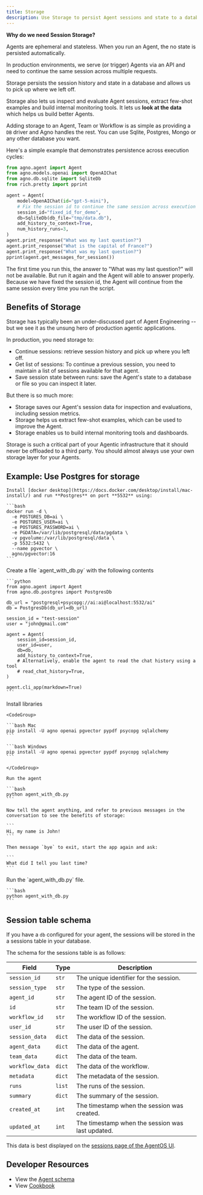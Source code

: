 ```yaml
---
title: Storage
description: Use Storage to persist Agent sessions and state to a database or file.
---
```


**Why do we need Session Storage?**

Agents are ephemeral and stateless. When you run an Agent, the no state is persisted automatically.

In production environments, we serve (or trigger) Agents via an API and need to continue the same session across multiple requests.

Storage persists the session history and state in a database and allows us to pick up where we left off.

Storage also lets us inspect and evaluate Agent sessions, extract few-shot examples and build internal monitoring tools. It lets us **look at the data** which helps us build better Agents.

Adding storage to an Agent, Team or Workflow is as simple as providing a `DB` driver and Agno handles the rest. You can use Sqlite, Postgres, Mongo or any other database you want.

Here's a simple example that demonstrates persistence across execution cycles:

```python storage.py
from agno.agent import Agent
from agno.models.openai import OpenAIChat
from agno.db.sqlite import SqliteDb
from rich.pretty import pprint

agent = Agent(
    model=OpenAIChat(id="gpt-5-mini"),
    # Fix the session id to continue the same session across execution cycles
    session_id="fixed_id_for_demo",
    db=SqliteDb(db_file="tmp/data.db"),
    add_history_to_context=True,
    num_history_runs=3,
)
agent.print_response("What was my last question?")
agent.print_response("What is the capital of France?")
agent.print_response("What was my last question?")
pprint(agent.get_messages_for_session())
```

The first time you run this, the answer to "What was my last question?" will not be available. But run it again and the Agent will able to answer properly. Because we have fixed the session id, the Agent will continue from the same session every time you run the script.

## Benefits of Storage

Storage has typically been an under-discussed part of Agent Engineering -- but we see it as the unsung hero of production agentic applications.

In production, you need storage to:

- Continue sessions: retrieve session history and pick up where you left off.
- Get list of sessions: To continue a previous session, you need to maintain a list of sessions available for that agent.
- Save session state between runs: save the Agent's state to a database or file so you can inspect it later.

But there is so much more:

- Storage saves our Agent's session data for inspection and evaluations, including session metrics.
- Storage helps us extract few-shot examples, which can be used to improve the Agent.
- Storage enables us to build internal monitoring tools and dashboards.

<Warning>
Storage is such a critical part of your Agentic infrastructure that it should never be offloaded to a third party. You should almost always use your own storage layer for your Agents.
</Warning>

## Example: Use Postgres for storage

<Steps>
  <Step title="Run Postgres">

    Install [docker desktop](https://docs.docker.com/desktop/install/mac-install/) and run **Postgres** on port **5532** using:

    ```bash
    docker run -d \
      -e POSTGRES_DB=ai \
      -e POSTGRES_USER=ai \
      -e POSTGRES_PASSWORD=ai \
      -e PGDATA=/var/lib/postgresql/data/pgdata \
      -v pgvolume:/var/lib/postgresql/data \
      -p 5532:5432 \
      --name pgvector \
      agno/pgvector:16
    ```

  </Step>
  <Step title="Create an Agent with Session Storage">
    Create a file `agent_with_db.py` with the following contents

    ```python
    from agno.agent import Agent
    from agno.db.postgres import PostgresDb

    db_url = "postgresql+psycopg://ai:ai@localhost:5532/ai"
    db = PostgresDb(db_url=db_url)

    session_id = "test-session"
    user = "john@gmail.com"

    agent = Agent(
        session_id=session_id,
        user_id=user,
        db=db,
        add_history_to_context=True,
        # Alternatively, enable the agent to read the chat history using a tool
        # read_chat_history=True,
    )

    agent.cli_app(markdown=True)
    ```

  </Step>
  <Step title="Run the agent">
    Install libraries

    <CodeGroup>

    ```bash Mac
    pip install -U agno openai pgvector pypdf psycopg sqlalchemy
    ```

    ```bash Windows
    pip install -U agno openai pgvector pypdf psycopg sqlalchemy
    ```

    </CodeGroup>

    Run the agent

    ```bash
    python agent_with_db.py
    ```

    Now tell the agent anything, and refer to previous messages in the conversation to see the benefits of storage:

    ```
    Hi, my name is John!
    ```

    Then message `bye` to exit, start the app again and ask:

    ```
    What did I tell you last time?
    ```

  </Step>
  <Step title="Start a new run">
    Run the `agent_with_db.py` file.

    ```bash
    python agent_with_db.py 
    ```

  </Step>
</Steps>

## Session table schema

If you have a `db` configured for your agent, the sessions will be stored in the a sessions table in your database.

The schema for the sessions table is as follows:

| Field | Type | Description |
|-------|------|-------------|
| `session_id` | `str` | The unique identifier for the session. |
| `session_type` | `str` | The type of the session. |
| `agent_id` | `str` | The agent ID of the session. |
| `id` | `str` | The team ID of the session. |
| `workflow_id` | `str` | The workflow ID of the session. |
| `user_id` | `str` | The user ID of the session. |
| `session_data` | `dict` | The data of the session. |
| `agent_data` | `dict` | The data of the agent. |
| `team_data` | `dict` | The data of the team. |
| `workflow_data` | `dict` | The data of the workflow. |
| `metadata` | `dict` | The metadata of the session. |
| `runs` | `list` | The runs of the session. |
| `summary` | `dict` | The summary of the session. |
| `created_at` | `int` | The timestamp when the session was created. |
| `updated_at` | `int` | The timestamp when the session was last updated. |

This data is best displayed on the [sessions page of the AgentOS UI](https://os.agno.com/sessions).

## Developer Resources

- View the [Agent schema](/reference/agents/agent)
- View [Cookbook](https://github.com/agno-agi/agno/tree/v2.0/cookbook/db/)